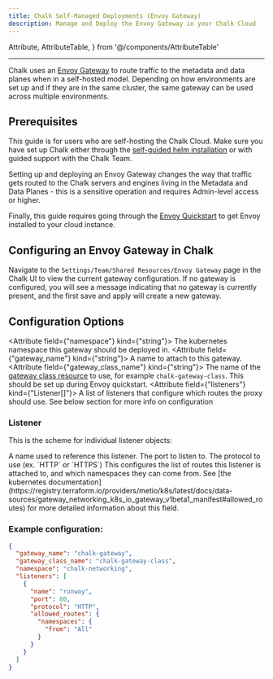 ```yaml
---
title: Chalk Self-Managed Deployments (Envoy Gateway)
description: Manage and Deploy the Envoy Gateway in your Chalk Cloud
---
```


Attribute,
AttributeTable,
} from '@/components/AttributeTable'

---

Chalk uses an [Envoy Gateway](https://gateway.envoyproxy.io/docs/) to route traffic to the metadata and data planes
when in a self-hosted model. Depending on how environments are set up and if they are in the same cluster,
the same gateway can be used across multiple environments.

## Prerequisites

This guide is for users who are self-hosting the Chalk Cloud. Make sure you have set up Chalk either through the
[self-guided helm installation](https://docs.chalk.ai/docs/helm-installation) or with guided support with the
Chalk Team.

Setting up and deploying an Envoy Gateway changes the way that traffic gets routed to the Chalk servers and engines
living in the Metadata and Data Planes - this is a sensitive operation and requires Admin-level access or higher.

Finally, this guide requires going through the [Envoy Quickstart](https://gateway.envoyproxy.io/docs/tasks/quickstart/)
to get Envoy installed to your cloud instance.


## Configuring an Envoy Gateway in Chalk

Navigate to the `Settings/Team/Shared Resources/Envoy Gateway` page in the Chalk UI
to view the current gateway configuration. If no gateway is configured,
you will see a message indicating that no gateway is currently present, and the
first save and apply will create a new gateway.


## Configuration Options

<AttributeTable>

  <Attribute field={"namespace"} kind={"string"}>
    The kubernetes namespace this gateway should be deployed in.
  </Attribute>
  <Attribute field={"gateway_name"} kind={"string"}>
    A name to attach to this gateway.
  </Attribute>
  <Attribute field={"gateway_class_name"} kind={"string"}>
    The name of the  [gateway class resource](https://gateway-api.sigs.k8s.io/api-types/gatewayclass/) to use,
    for example `chalk-gateway-class`. This should be set up during Envoy quickstart.
  </Attribute>
  <Attribute field={"listeners"} kind={"Listener[]"}>
    A list of listeners that configure which routes the proxy should use. See below section for more info on configuration
  </Attribute>
</AttributeTable>

### Listener

This is the scheme for individual listener objects:

<AttributeTable>
  <Attribute field={"name"} kind={"string"}>
    A name used to reference this listener.
  </Attribute>
  <Attribute field={"port"} kind={"int"}>
    The port to listen to.
  </Attribute>
  <Attribute field={"protocol"} kind={"string"}>
    The protocol to use (ex. `HTTP` or `HTTPS`)
  </Attribute>
  <Attribute field={"allowed_routes"} kind={"Listener[]"}>
    This configures the list of routes this listener is attached to, and which namespaces they can come from.
    See [the kubernetes documentation](https://registry.terraform.io/providers/metio/k8s/latest/docs/data-sources/gateway_networking_k8s_io_gateway_v1beta1_manifest#allowed_routes)
    for more detailed information about this field.
  </Attribute>
</AttributeTable>

### Example configuration:

```json
{
  "gateway_name": "chalk-gateway",
  "gateway_class_name": "chalk-gateway-class",
  "namespace": "chalk-networking",
  "listeners": [
    {
      "name": "runway",
      "port": 80,
      "protocol": "HTTP",
      "allowed_routes": {
        "namespaces": {
          "from": "All"
        }
      }
    }
  ]
}
```